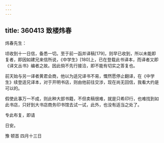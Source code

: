 ```yaml
---
---
---
```

title: 360413 致楼炜春
---




炜春先生：

顷收到十一日信，备悉一切。至于前一函并译稿[179]，则早已收到，所以未能即复者，即因如建兄来信所说，《中学生》[180]上，已在登载此书译本，而译者又即《译文丛书》编者之故。因此倘不先行接洽，即不能有切实之答复也。

前天始与另一译者黄君会商，他以为适兄译书不易，慨然愿停止翻译，在《中学生》续登适兄译本，对于开明书店，则由他前往交涉，现在尚无回信，我看大约是可以的。

假使此事万一不成，则此种大部书籍，不但卖稿很难，就是只希印行，也难找到如此书店，只好到大书店商务印书馆去试一试，此外，也没有适当之处了。

专此布复，即请

日安。

豫 顿首 四月十三日